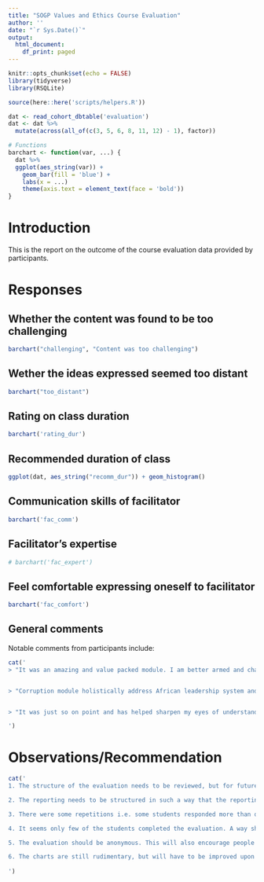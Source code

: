 ```yaml
---
title: "SOGP Values and Ethics Course Evaluation"
author: ''
date: "`r Sys.Date()`"
output:
  html_document:
    df_print: paged
---
```


```r
knitr::opts_chunk$set(echo = FALSE)
library(tidyverse)
library(RSQLite)

source(here::here('scripts/helpers.R'))

dat <- read_cohort_dbtable('evaluation')
dat <- dat %>% 
  mutate(across(all_of(c(3, 5, 6, 8, 11, 12) - 1), factor))

# Functions
barchart <- function(var, ...) {
  dat %>% 
  ggplot(aes_string(var)) + 
    geom_bar(fill = 'blue') +
    labs(x = ...)
    theme(axis.text = element_text(face = 'bold'))
}
```


# Introduction
This is the report on the outcome of the course evaluation data provided by participants.

# Responses
## Whether the content was found to be too challenging
```r
barchart("challenging", "Content was too challenging")
```

## Wether the ideas expressed seemed too distant
```r
barchart("too_distant")
```

## Rating on class duration
```r
barchart('rating_dur')
```

## Recommended duration of class
```r
ggplot(dat, aes_string("recomm_dur")) + geom_histogram()
```

## Communication skills of facilitator
```r
barchart('fac_comm')
```

## Facilitator's expertise
```r
# barchart('fac_expert')
```

## Feel comfortable expressing oneself to facilitator
```r
barchart('fac_comfort')
```

## General comments
Notable comments from participants include:

```r
cat('
> "It was an amazing and value packed module. I am better armed and charged to intentionally start from my immediate sphere of influence, collaborate, organise and pressure the systems for transparency and accountability"


> "Corruption module holistically address African leadership system and reasons for the under development" 


> "It was just so on point and has helped sharpen my eyes of understanding on the essential role civil participation play in ensuring sustainable development. We have to demand transparency at ensure our leaders are accountable at every sphere of governance. It starts with me! " 

')
```



# Observations/Recommendation

```r
cat('
1. The structure of the evaluation needs to be reviewed, but for future courses, since this one has already gone quite far. Many of the questions asked cannot be usefully analysed as they are presently.

2. The reporting needs to be structured in such a way that the reporting can be in a module by module basis.

3. There were some repetitions i.e. some students responded more than once for the same module.

4. It seems only few of the students completed the evaluation. A way should be devised to ensure close to 100% response rate. In this light, the evaluation data should equally be accompanied by attendance.

5. The evaluation should be anonymous. This will also encourage people to complete it. This change should be made to the form **now**.

6. The charts are still rudimentary, but will have to be improved upon over time, due to time constraints.
    
')
```

